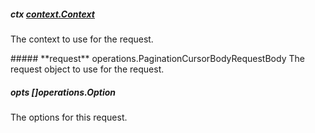 
##### **ctx** [context.Context](https://pkg.go.dev/context#Context)
The context to use for the request.

<Collapsible>
    ##### **request** operations.PaginationCursorBodyRequestBody
    The request object to use for the request.
    <Collapsible.Break/>
    <PaginationCursorBodyRequestBody/>
</Collapsible>

##### **opts** []operations.Option
The options for this request.

